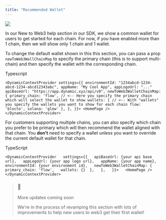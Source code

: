 ```yaml
---
title: "Recommended Wallet"
---
```


![](/images/03a6d37-Screen_Shot_2022-11-29_at_2.50.55_PM.png)

In our New to Web3 help section in our SDK, we show a common wallet for users to get started for each chain. For now, if you have enabled more than 1 chain, then we will show only 1 chain and 1 wallet.

To change the default wallet shown in this this section, you can pass a prop `newToWeb3WallChainMap` to specify the primary chain (this is to support multi-chain) and then specify the wallet with the corresponding chain.

Typescript

`<DynamicContextProvider
   settings={{
      environmentId: "1234abcd-1234-abcd-1234-abcd12343abc",
      appName: "My Cool App",
      appLogoUrl: "..."
      apiBaseUrl: "https://app.dynamic.xyz/api/v0",
      newToWeb3WalletChainMap: {
         primary_chain: 'flow', // <-- Here you specify the primary chain which will select the wallet to show
         wallets: { // <-- With "wallets" you specify the wallets you want to show for each chain
           flow: 'blocto',
           solana: 'glow'
         },
      },
   }}>
   <HomePage />
</DynamicContextProvider>
`

For customers supporting multiple chains, you can also specify which chain you prefer to be primary which will then recommend the wallet aligned with that chain. You **don't** need to specify a wallet unless you want to override the current default wallet for that chain.

TypeScript

`<DynamicContextProvider  
   settings={{  
     apiBaseUrl: {your api base url},  
     appLogoUrl: {your app logo url},  
     appName: {your app name},  
     environmentId: {your environment id},  
     newToWeb3WalletChainMap: {  
          primary_chain: 'flow',  
          wallets: {} 
       },  
     },  
   }}>  
   <HomePage />  
</DynamicContextProvider>
`

> ### 📘
> 
> More updates coming soon
> 
> We're in the process of revamping this section with lots of improvements to help new users to web3 get their first wallet!